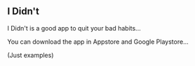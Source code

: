 ## I Didn't

I Didn't is a good app to quit your bad habits...

You can download the app in Appstore and Google Playstore...

(Just examples)
